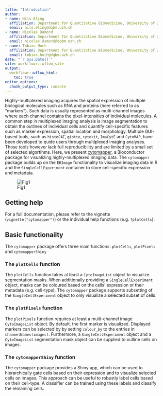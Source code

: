 ```yaml
---
title: "Introduction"
author:
- name: Nils Eling
  affiliation: Department for Quantitative Biomedicine, University of Zurich
  email: nils.eling@dqbm.uzh.ch
- name: Nicolas Damond
  affiliation: Department for Quantitative Biomedicine, University of Zurich
  email: nicolas.damond@dqbm.uzh.ch
- name: Tobias Hoch
  affiliation: Department for Quantitative Biomedicine, University of Zurich
  email: tobias.hoch@dqbm.uzh.ch
date: "`r Sys.Date()`"
site: workflowr::wflow_site
output:
  workflowr::wflow_html:
    toc: true
editor_options:
  chunk_output_type: console
---
```


Highly-multiplexed imaging acquires the spatial expression of multiple biological molecules such as RNA and proteins (here referred to as "markers"). 
Such data is usually represented as multi-channel images where each channel contains the pixel-intensities of individual molecules. 
A common step in multiplexed imaging analysis is image segmentation to obtain the outlines of individual cells and quantify cell-specific features such as marker expression, spatial location and morphology.
Multiple GUI-based tools, such as `histoCAT`, `giotto`, `cytokit`, `ImaCytE` and `CytoMAP`, have been developed to quide users through multiplexed imaging analyses.
Those tools however lack full reproducibility and are limited by a small set of selected algortihms.
Here, we present [cytomapper](https://www.bioconductor.org/packages/release/bioc/html/cytomapper.html), a Bioconductor package for visualizing highly-multiplexed imaging data. 
The `cytomapper` package builds up on the `EBImage` functionality to visualize imaging data in R and the `SingleCellExperiment` container to store cell-specific expression and metadata.

![Fig1](../data/img/Figure_1.png)

## Getting help

For a full documentation, please refer to the vignette (`vignette("cytomapper")`) or the individual help functions (e.g. `?plotCells`).

## Basic functionailty

The `cytomapper` package offers three main functions: `plotCells`, `plotPixels` and `cytomapperShiny`

### The `plotCells` function

The `plotCells` function takes at least a `CytoImageList` object to visualize segmentation masks.
When additionally providing a `SingleCellExperiment` object, masks can be coloured based on the cells' expression or their metadata (e.g. cell-type).
The `cytomapper` package supports subsetting of the `SingleCellExperiment` object to only visualize a selected subset of cells.

### The `plotPixels` function

The `plotPixels` function requires at least a multi-channel image `CytoImageList` object.
By default, the first marker is visualized.
Displayed markers can be selected by by setting `colour_by` to the entries in `channelNames(images)`.
Furthermore, a `SingleCellExperiment` object and a `CytoImageList` segmentation mask object can be supplied to outline cells on images.

### The `cytomapperShiny` function

The `cytomapper` package provides a Shiny app, which can be used to hierarchically gate cells based on their expression and to visualize selected cells on images.
This approach can be useful to robustly label cells based on their cell-type. 
A classifier can be trained using these labels and classify the remaining cells.


